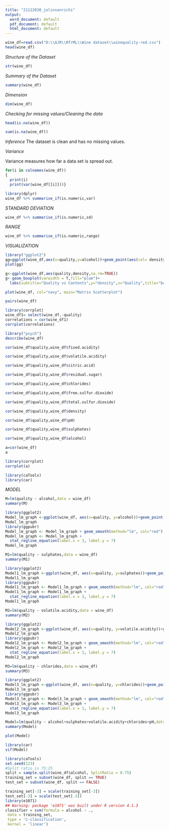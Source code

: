 ---
title: "21122030_jolinsonrichi"
output:
  word_document: default
  pdf_document: default
  html_document: default
---

```{r}
wine_df=read.csv("D:\\AJR\\RfrML\\Wine dataset\\winequality-red.csv")
head(wine_df)
```


*Structure of the Dataset*

```{r}
str(wine_df)
```



*Summary of the Dataset*

```{r}
summary(wine_df)
```


*Dimension*

```{r}
dim(wine_df)
```


*Checking for missing values/Cleaning the data*

```{r}
head(is.na(wine_df))
```

```{r}
sum(is.na(wine_df))
```

*Inference*
The dataset is clean and has no missing values.


*Variance*

Variance measures how far a data set is spread out.


```{r}
for(i in colnames(wine_df))
{
  print(i)
  print(var(wine_df[[i]]))}

```





```{r}
library(dplyr)
wine_df %>% summarise_if(is.numeric,var)
```


*STANDARD DEVIATION*


```{r}
wine_df %>% summarise_if(is.numeric,sd)
```


*RANGE*


```{r}
wine_df %>% summarise_if(is.numeric,range)
```

*VISUALIZATION*







```{r}
library("ggplot2")
gg=ggplot(wine_df,aes(x=quality,y=alcohol))+geom_point(aes(col= density))+geom_smooth(method="loess",se=F)+labs(subtitle = "Quality Vs Alcohol",y="alcohol",x="quality",title="Scatterplot",caption = "Source: Wine_prediction")
plot(gg)
```


```{r}
g<-ggplot(wine_df,aes(quality,density,na.rm=TRUE)) 
g+ geom_boxplot(varwidth = T,fill="plum")+
  labs(subtitle="Quality vs Contents",y="density",x="Quality",title="boxplot",caption="Source:Wine_prediction")
```

```{r}
plot(wine_df, col="navy", main="Matrix Scatterplot")

```

```{r}
pairs(wine_df)
```

```{r}
library(corrplot)
wine_df1= select(wine_df,-quality)
correlations = cor(wine_df1)
corrplot(correlations)
```



```{r}
library("psych")
describe(wine_df)
```



```{r}
cor(wine_df$quality,wine_df$fixed.acidity)
```

```{r}
cor(wine_df$quality,wine_df$volatile.acidity)
```

```{r}
cor(wine_df$quality,wine_df$citric.acid)
```

```{r}
cor(wine_df$quality,wine_df$residual.sugar)
```

```{r}
cor(wine_df$quality,wine_df$chlorides)
```

```{r}
cor(wine_df$quality,wine_df$free.sulfur.dioxide)
```

```{r}
cor(wine_df$quality,wine_df$total.sulfur.dioxide)
```

```{r}
cor(wine_df$quality,wine_df$density)
```

```{r}
cor(wine_df$quality,wine_df$pH)
```
```{r}
cor(wine_df$quality,wine_df$sulphates)
```
```{r}
cor(wine_df$quality,wine_df$alcohol)
```


```{r}
a=cor(wine_df)
a
```
```{r}
library(corrplot)
corrplot(a)

```
```{r}
library(caTools)
library(car)
```





*MODEL*
```{r}
M=lm(quality ~ alcohol,data = wine_df)
summary(M)
```

```{r}
library(ggplot2)
Model_lm_graph <-ggplot(wine_df, aes(x=quality, y=alcohol))+geom_point()
Model_lm_graph 
library(ggpubr)
Model_lm_graph <- Model_lm_graph + geom_smooth(method="lm", col="red")
Model_lm_graph <- Model_lm_graph +
  stat_regline_equation(label.x = 3, label.y = 7)
Model_lm_graph
```

```{r}
M1=lm(quality ~ sulphates,data = wine_df)
summary(M1)
```
```{r}
library(ggplot2)
Model1_lm_graph <-ggplot(wine_df, aes(x=quality, y=sulphates))+geom_point()
Model1_lm_graph 
library(ggpubr)
Model1_lm_graph <- Model1_lm_graph + geom_smooth(method="lm", col="red")
Model1_lm_graph <- Model1_lm_graph +
  stat_regline_equation(label.x = 3, label.y = 7)
Model1_lm_graph
```

```{r}
M2=lm(quality ~ volatile.acidity,data = wine_df)
summary(M2)
```
```{r}
library(ggplot2)
Model2_lm_graph <-ggplot(wine_df, aes(x=quality, y=volatile.acidity))+geom_point()
Model2_lm_graph 
library(ggpubr)
Model2_lm_graph <- Model2_lm_graph + geom_smooth(method="lm", col="red")
Model2_lm_graph <- Model2_lm_graph +
  stat_regline_equation(label.x = 3, label.y = 7)
Model2_lm_graph
```

```{r}
M3=lm(quality ~ chlorides,data = wine_df)
summary(M3)
```
```{r}
library(ggplot2)
Model3_lm_graph <-ggplot(wine_df, aes(x=quality, y=chlorides))+geom_point()
Model3_lm_graph 
library(ggpubr)
Model3_lm_graph <- Model3_lm_graph + geom_smooth(method="lm", col="red")
Model3_lm_graph <- Model3_lm_graph +
  stat_regline_equation(label.x = 3, label.y = 7)
Model3_lm_graph
```







```{r}
Model=lm(quality ~ alcohol+sulphates+volatile.acidity+chlorides+pH,data =wine_df)
summary(Model)
```
```{r}
plot(Model)
```

```{r}
library(car)
vif(Model)
```
```{r}
library(caTools)
set.seed(123)
#Split ratio is 75:25
split = sample.split(wine_df$alcohol, SplitRatio = 0.75)
training_set = subset(wine_df, split == TRUE)
test_set = subset(wine_df, split == FALSE)
```

```{r}
training_set[-3] = scale(training_set[-3])
test_set[-3] = scale(test_set[-3])
library(e1071)
## Warning: package 'e1071' was built under R version 4.1.3
classifier = svm(formula = alcohol ~ .,
 data = training_set,
 type = 'C-classification',
 kernel = 'linear')
```





